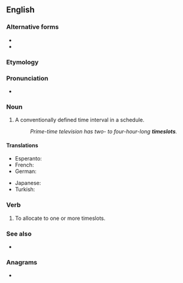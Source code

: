 {{also|time-slot|time slot}}
==English==

===Alternative forms===
* {{l|en|time-slot}}
* {{l|en|time slot}}

===Etymology===
{{compound|en|time|slot}}

===Pronunciation===
* {{hyphenation|en|time|slot}}

===Noun===
{{en-noun}}

# A conventionally defined time interval in a schedule.
#: ''Prime-time television has two- to four-hour-long '''timeslots'''.''

====Translations====
{{trans-top}}
* Esperanto: {{t|eo|tempo-bloko}}
* French: {{t+|fr|créneau|m}}
* German: {{t|de|Zeitschlitz|m}}
{{trans-mid}}
* Japanese: {{t+check|ja|枠|tr=わく, waku}}
* Turkish: {{t+|tr|zaman aralığı}}
{{trans-bottom}}

===Verb===
{{en-verb|timeslots|timeslotting|timeslotted}}

# {{lb|en|transitive}} To allocate to one or more timeslots.

===See also===
* {{l|en|time slice}}

===Anagrams===
* {{anagrams|en|a=eilmostt|lost time}}
